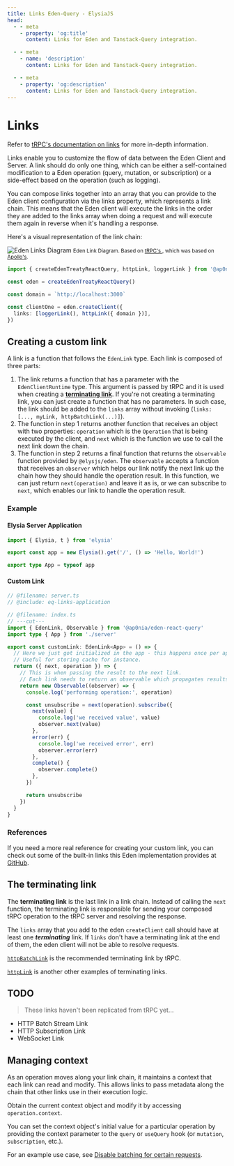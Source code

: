 ```yaml
---
title: Links Eden-Query - ElysiaJS
head:
  - - meta
    - property: 'og:title'
      content: Links for Eden and Tanstack-Query integration.

  - - meta
    - name: 'description'
      content: Links for Eden and Tanstack-Query integration.

  - - meta
    - property: 'og:description'
      content: Links for Eden and Tanstack-Query integration.
---
```


# Links

Refer to [tRPC's documentation on links](https://trpc.io/docs/client/links)
for more in-depth information.

Links enable you to customize the flow of data between the Eden Client and Server.
A link should do only one thing, which can be either a self-contained modification to
a Eden operation (query, mutation, or subscription) or a side-effect based on the operation (such as logging).

You can compose links together into an array that you can provide to the Eden client
configuration via the links property, which represents a link chain.
This means that the Eden client will execute the links in the order they are added to
the links array when doing a request and will execute them again in reverse
when it's handling a response.

Here's a visual representation of the link chain:

<div className="mb-4">
  <img src="/assets/links-diagram.svg" alt="Eden Links Diagram"/>
  <small>
    <span>Eden Link Diagram. Based on </span>
    <a href="https://trpc.io/docs/client/links" target="_blank">tRPC's </a>,
    <span>which was based on </span>
    <a href="https://www.apollographql.com/docs/react/api/link/introduction/" target="_blank">Apollo's</a>.
  </small>
</div>

```typescript twoslash
import { createEdenTreatyReactQuery, httpLink, loggerLink } from '@ap0nia/eden-react-query'

const eden = createEdenTreatyReactQuery()

const domain = `http://localhost:3000`

const clientOne = eden.createClient({
  links: [loggerLink(), httpLink({ domain })],
})
```

## Creating a custom link

A link is a function that follows the `EdenLink` type. Each link is composed of three parts:

1. The link returns a function that has a parameter with the `EdenClientRuntime` type.
   This argument is passed by tRPC and it is used when creating a [**terminating link**](#the-terminating-link).
   If you're not creating a terminating link, you can just create a function that has no parameters.
   In such case, the link should be added to the `links` array without invoking (`links: [..., myLink, httpBatchLink(...)]`).
2. The function in step 1 returns another function that receives an object with two properties:
   `operation` which is the `Operation` that is being executed by the client,
   and `next` which is the function we use to call the next link down the chain.
3. The function in step 2 returns a final function that returns the `observable` function provided by `@elysjs/eden`.
   The `observable` accepts a function that receives an `observer` which helps our link
   notify the next link up the chain how they should handle the operation result.
   In this function, we can just return `next(operation)` and leave it as is, or we can subscribe to `next`,
   which enables our link to handle the operation result.

### Example

#### Elysia Server Application

```typescript twoslash include eq-links-application title=server.ts
import { Elysia, t } from 'elysia'

export const app = new Elysia().get('/', () => 'Hello, World!')

export type App = typeof app
```

#### Custom Link

```typescript twoslash title=index.ts
// @filename: server.ts
// @include: eq-links-application

// @filename: index.ts
// ---cut---
import { EdenLink, Observable } from '@ap0nia/eden-react-query'
import type { App } from './server'

export const customLink: EdenLink<App> = () => {
  // Here we just got initialized in the app - this happens once per app.
  // Useful for storing cache for instance.
  return ({ next, operation }) => {
    // This is when passing the result to the next link.
    // Each link needs to return an observable which propagates results.
    return new Observable((observer) => {
      console.log('performing operation:', operation)

      const unsubscribe = next(operation).subscribe({
        next(value) {
          console.log('we received value', value)
          observer.next(value)
        },
        error(err) {
          console.log('we received error', err)
          observer.error(err)
        },
        complete() {
          observer.complete()
        },
      })

      return unsubscribe
    })
  }
}
```

### References

If you need a more real reference for creating your custom link,
you can check out some of the built-in links this Eden implementation provides at
[GitHub](https://github.com/ap0nia/eden-query/tree/main/packages/eden/src/links).

## The terminating link

The **terminating link** is the last link in a link chain.
Instead of calling the `next` function, the terminating link is responsible for
sending your composed tRPC operation to the tRPC server and resolving the response.

The `links` array that you add to the eden `createClient` call should have at least one **_terminating_** link.
If `links` don't have a terminating link at the end of them, the eden client will not be able to resolve requests.

[`httpBatchLink`](./http-batch-link.md) is the recommended terminating link by tRPC.

[`httpLink`](./http-link.md) is another other examples of terminating links.

## TODO

> These links haven't been replicated from tRPC yet...

- HTTP Batch Stream Link
- HTTP Subscription Link
- WebSocket Link

## Managing context

As an operation moves along your link chain, it maintains a context that each link can read and modify.
This allows links to pass metadata along the chain that other links use in their execution logic.

Obtain the current context object and modify it by accessing `operation.context`.

You can set the context object's initial value for a particular operation by providing the
context parameter to the `query` or `useQuery` hook (or `mutation`, `subscription`, etc.).

For an example use case, see
[Disable batching for certain requests](./split-link#disable-batching-for-certain-requests).
